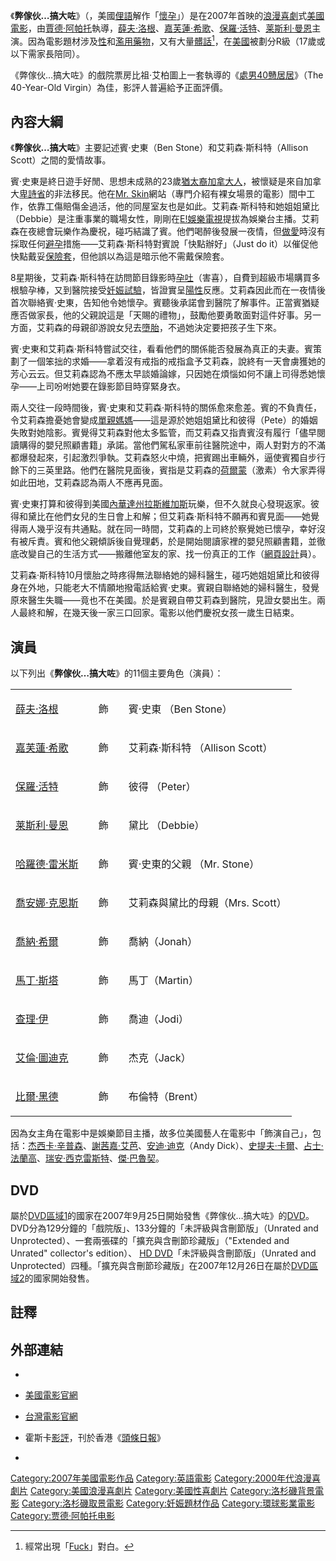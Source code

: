 {{noteTA
|T=zh-cn:一夜大肚; zh-tw:好孕臨門; zh-hk:弊傢伙…搞大咗;
|8=zh-cn:一夜大肚; zh-tw:好孕臨門; zh-hk:弊傢伙…搞大咗;
|G1=Show
|1=zh-cn:本·斯通; zh-tw:班·史東; zh-hk:賓·史東;
|2=zh-cn:詹姆斯·佛朗哥; zh-tw:詹姆斯·法蘭科; zh-hk:占士·法蘭高;
|3=zh-cn:史蒂夫·卡瑞尔; zh-tw:史提夫·卡爾; zh-hk:史提夫·加維;
|4=zh-cn:艾莉森·斯科特; zh-tw:艾莉森·史考特; zh-hk:艾莉森·斯科特;
|5=zh-cn:保罗·拉德; zh-tw:保羅·魯德; zh-hk:保羅·活特;
|6=zh-cn:四十岁的老处男; zh-tw:40處男; zh-hk:處男40戇居居;
|7=zh-cn:贾德·阿帕图;zh-tw:賈德·阿帕托;zh-hk:祖·艾柏圖;
}}
{{Infobox Film
| name           = 弊傢伙…搞大咗<br />Knocked Up
| image          = Knocked Up poster 2007.jpg
| caption        = 美国版电影海报
| director       = [[賈德·阿帕托|賈德·阿帕托]] 
| producer       = 祖·艾柏圖<br />[[肖納·羅伯遜|肖納·羅伯遜]]<br />克萊頓·湯森<br />[[薛夫·洛根|薛夫·洛根]]<br />[[埃文·戈德堡|埃文·戈德堡]]
| writer         = 祖·艾柏圖
| starring       = 薛夫·洛根<br />[[嘉芙蓮·希歌|嘉芙蓮·希歌]]<br />[[保羅·活特|保羅·活特]]<br />[[莱斯利·曼恩|莱斯利·曼恩]]
| music          = [[Loudon_Wainwright_III|Loudon Wainwright III]]<br />[[喬·亨利|喬·亨利]] （Joe Henry）
| distributor    = [[環球影業|環球影業]]
| released       = 2007年6月1日
| runtime        = 戲院版：129分鐘<br />未完稅版：133分鐘
| country        = {{USA}}
| language       = [[英語|英語]]
| budget         = $3000萬[[美元|美元]]<ref name="bomsummary">{{mojo title|id=knockedup|title=Knocked Up}}</ref>
| gross          = $2.189億美元
| website        = http://www.knockedupmovie.com/ 美國電影官網
| amg_id         = 1:347981
| imdb_id        = 0478311
| cn_name        = 一夜大肚
| hk_name        = 弊家伙…搞大咗
| tw_name        = 好孕临门
}}
《'''弊傢伙…搞大咗'''》（{{lang-en|''Knocked Up''}}，美國[[俚語|俚語]]解作「[[懷孕|懷孕]]」）是在2007年首映的[[浪漫喜劇電影|浪漫喜劇]]式[[美國電影|美國電影]]，由[[賈德·阿帕托|賈德·阿帕托]]執導，[[薛夫·洛根|薛夫·洛根]]、[[嘉芙蓮·希歌|嘉芙蓮·希歌]]、[[保羅·活特|保羅·活特]]、[[莱斯利·曼恩|莱斯利·曼恩]]主演。因為電影題材涉及[[性別|性]]和[[濫用藥物|濫用藥物]]，又有大量[[髒話|髒話]]<ref>經常出現「[[Fuck|Fuck]]」對白。</ref>，在[[美國|美國]]被劃分R級（17歲或以下需家長陪同）。

《弊傢伙…搞大咗》的戲院票房比祖·艾柏圖上一套執導的《[[處男40戇居居|處男40戇居居]]》（The 40-Year-Old Virgin）為佳，影評人普遍給予正面評價。

== 內容大綱 ==
《'''弊傢伙…搞大咗'''》主要記述賓·史東（Ben Stone）和艾莉森·斯科特（Allison Scott）之間的愛情故事。

賓·史東是終日遊手好閒、思想未成熟的23歲[[猶太人|猶太裔]][[加拿大人|加拿大人]]，被懷疑是來自加拿大[[卑詩省|卑詩省]]的非法移民。他在[[Mr._Skin|Mr. Skin]]網站（專門介紹有裸女場景的電影）間中工作，依靠工傷賠傷金過活，他的同屋室友也是如此。艾莉森·斯科特和她姐姐黛比（Debbie）是注重事業的職場女性，剛剛在[[E!|E!娛樂電視]]提拔為娛樂台主播。艾莉森在夜總會玩樂作為慶祝，碰巧結識了賓。他們喝醉後發展一夜情，但[[性愛|做愛]]時沒有採取任何[[避孕|避孕]]措施——艾莉森·斯科特對賓說「快點辦好」（Just do it）以催促他快點戴妥[[保險套|保險套]]，但他誤以為這是暗示他不需戴保險套。

8星期後，艾莉森·斯科特在訪問節目錄影時[[孕吐|孕吐]]（害喜），自費到超級市場購買多根驗孕棒，又到醫院接受[[妊娠試驗|妊娠試驗]]，皆證實呈[[陰陽|陽性]]反應。艾莉森因此而在一夜情後首次聯絡賓·史東，告知他令她懷孕。賓聽後承諾會到醫院了解事件。正當賓猶疑應否做家長，他的父親說這是「天賜的禮物」，鼓勵他要勇敢面對這件好事。另一方面，艾莉森的母親卻游說女兒去[[墮胎|墮胎]]，不過她決定要把孩子生下來。

賓·史東和艾莉森·斯科特嘗試交往，看看他們的關係能否發展為真正的夫妻。賓策劃了一個笨拙的求婚——拿着沒有戒指的戒指盒予艾莉森，說終有一天會虜獲她的芳心云云。但艾莉森認為不應太早談婚論嫁，只因她在煩惱如何不讓上司得悉她懷孕——上司吩咐她要在錄影節目時穿緊身衣。

兩人交往一段時間後，賓·史東和艾莉森·斯科特的關係愈來愈差。賓的不負責任，令艾莉森擔憂她會變成[[單親媽媽|單親媽媽]]——這是源於她姐姐黛比和彼得（Pete）的婚姻失敗對她陰影。賓覺得艾莉森對他太多監管，而艾莉森又指責賓沒有履行「儘早閱讀購得的嬰兒照顧書籍」承諾。當他們駕私家車前往醫院途中，兩人對對方的不滿都爆發起來，引起激烈爭執。艾莉森怒火中燒，把賓踢出車輛外，逼使賓獨自步行餘下的三英里路。他們在醫院見面後，賓指是艾莉森的[[荷爾蒙|荷爾蒙]]（激素）令大家弄得如此田地，艾莉森認為兩人不應再見面。

賓·史東打算和彼得到美國[[內華達州|內華達州]][[拉斯維加斯|拉斯維加斯]]玩樂，但不久就良心發現返家。彼得和黛比在他們女兒的生日會上和解；但艾莉森·斯科特不願再和賓見面——她覺得兩人幾乎沒有共通點。就在同一時間，艾莉森的上司終於察覺她已懷孕，幸好沒有被斥責。賓和他父親傾訴後自覺理虧，於是開始閱讀家裡的嬰兒照顧書籍，並徹底改變自己的生活方式——搬離他室友的家、找一份真正的工作（[[網頁設計|網頁設計]]員）。

艾莉森·斯科特10月懷胎之時疼得無法聯絡她的婦科醫生，碰巧她姐姐黛比和彼得身在外地，只能老大不情願地撥電話給賓·史東。賓親自聯絡她的婦科醫生，發覺原來醫生失職——竟也不在美國。於是賓親自帶艾莉森到醫院，見證女嬰出生。兩人最終和解，在幾天後一家三口回家。電影以他們慶祝女孩一歲生日結束。

== 演員 ==
以下列出《'''弊傢伙…搞大咗'''》的11個主要角色（演員）：
{|
|-
| [[薛夫·洛根|薛夫·洛根]] ||　飾　|| 賓·史東 （Ben Stone）
|-
| [[嘉芙蓮·希歌|嘉芙蓮·希歌]] ||　飾　|| 艾莉森·斯科特 （Allison Scott）
|-
| [[保羅·活特|保羅·活特]] ||　飾　|| 彼得 （Peter）
|-
| [[莱斯利·曼恩|莱斯利·曼恩]] ||　飾　|| 黛比 （Debbie）
|-
| [[哈羅德·雷米斯|哈羅德·雷米斯]] ||　飾　|| 賓·史東的父親 （Mr. Stone）
|-
| [[喬安娜·克恩斯|喬安娜·克恩斯]] ||　飾　|| 艾莉森與黛比的母親（Mrs. Scott）
|-
| [[喬納·希爾|喬納·希爾]] ||　飾　|| 喬納（Jonah）
|-
| [[馬丁·斯塔|馬丁·斯塔]] ||　飾　|| 馬丁（Martin）
|-
| [[查理·伊|查理·伊]]||　飾　|| 喬迪（Jodi）
|-
| [[艾倫·圖迪克|艾倫·圖迪克]]||　飾　|| 杰克（Jack）
|-
| [[比爾·黑德|比爾·黑德]] ||　飾　|| 布倫特（Brent）
|}
因為女主角在電影中是娛樂節目主播，故多位美國藝人在電影中「飾演自己」，包括：[[杰西卡·辛普森|杰西卡·辛普森]]、[[謝茜嘉·艾芭|謝茜嘉·艾芭]]、[[安迪·迪克|安迪·迪克]]（Andy Dick）、[[史提夫·卡爾|史提夫·卡爾]]、[[占士·法蘭高|占士·法蘭高]]、[[瑞安·西克雷斯特|瑞安·西克雷斯特]]、[[傑·巴魯契|傑·巴魯契]]。

== DVD ==
屬於[[DVD區域碼|DVD區域1]]的國家在2007年9月25日開始發售《弊傢伙…搞大咗》的[[DVD|DVD]]。DVD分為129分鐘的「戲院版」、133分鐘的「未評級與含刪節版」（Unrated and Unprotected）、一套兩張碟的「擴充與含刪節珍藏版」（"Extended and Unrated" collector's edition）、 [[HD_DVD|HD DVD]]「未評級與含刪節版」（Unrated and Unprotected）四種。「擴充與含刪節珍藏版」在2007年12月26日在屬於[[DVD區域碼|DVD區域2]]的國家開始發售。

== 註釋 ==
{{reflist}}

== 外部連結 ==
*{{en}}{{mojo title|id=knockedup|title=Knocked Up}}
*{{en}}[https://web.archive.org/web/20070928120947/http://www.knockedupmovie.com/ 美國電影官網]
*{{zh-tw}}[https://web.archive.org/web/20080419072337/http://www.uip.com.tw/knockedup/ 台灣電影官網]
*{{zh-hk}}霍斯卡[https://archive.is/20130426132711/http://www.hkheadline.com/ent/ent_disc_detail.asp?srctype=m&contid=489&disc_id=199 影評]，刊於香港《[[頭條日報|頭條日報]]》
*{{imdb title|id=0478311|title=弊傢伙…搞大咗}}

{{賈德·阿帕托}}
{{青少年选择奖最佳喜剧片}}
{{Authority control}}
{{DEFAULTSORT:Knocked Up}}
[[Category:2007年美國電影作品|Category:2007年美國電影作品]]
[[Category:英語電影|Category:英語電影]]
[[Category:2000年代浪漫喜劇片|Category:2000年代浪漫喜劇片]]
[[Category:美國浪漫喜劇片|Category:美國浪漫喜劇片]]
[[Category:美國性喜劇片|Category:美國性喜劇片]]
[[Category:洛杉磯背景電影|Category:洛杉磯背景電影]]
[[Category:洛杉磯取景電影|Category:洛杉磯取景電影]]
[[Category:妊娠題材作品|Category:妊娠題材作品]]
[[Category:環球影業電影|Category:環球影業電影]]
[[Category:贾德·阿帕托电影|Category:贾德·阿帕托电影]]